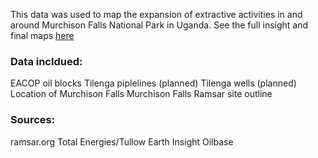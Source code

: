 This data was used to map the expansion of extractive activities in and around Murchison Falls National Park in Uganda. See the full insight and final maps [here](https://earth-insight.org/insight/eacop-ripple-effect/)

### Data incldued: 
EACOP oil blocks 
Tilenga piplelines (planned)
Tilenga wells (planned)
Location of Murchison Falls 
Murchison Falls Ramsar site outline 

### Sources: 
ramsar.org 
Total Energies/Tullow 
Earth Insight Oilbase 